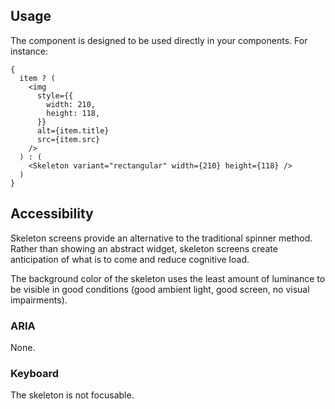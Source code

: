 
<Meta title="Feedback/Skeleton/Usage Guide" />

## Usage

The component is designed to be used directly in your components. For instance:

```tsx
{
  item ? (
    <img
      style={{
        width: 210,
        height: 118,
      }}
      alt={item.title}
      src={item.src}
    />
  ) : (
    <Skeleton variant="rectangular" width={210} height={118} />
  )
}
```

## Accessibility

Skeleton screens provide an alternative to the traditional spinner method. Rather than showing an abstract widget, skeleton screens create anticipation of what is to come and reduce cognitive load.

The background color of the skeleton uses the least amount of luminance to be visible in good conditions (good ambient light, good screen, no visual impairments).

### ARIA

None.

### Keyboard

The skeleton is not focusable.

